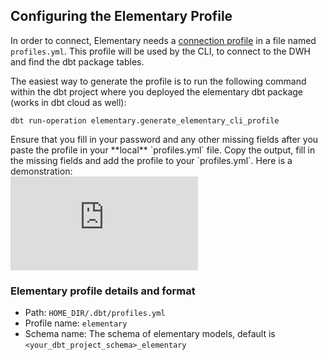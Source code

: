 ## Configuring the Elementary Profile

In order to connect, Elementary needs a [connection profile](https://docs.getdbt.com/dbt-cli/configure-your-profile) in a file named `profiles.yml`.
This profile will be used by the CLI, to connect to the DWH and find the dbt package tables.

The easiest way to generate the profile is to run the following command within the dbt project where you deployed the elementary dbt package (works in dbt cloud as well):

```shell
dbt run-operation elementary.generate_elementary_cli_profile
```

<Warning>
  Ensure that you fill in your password and any other missing fields after you
  paste the profile in your **local** `profiles.yml` file.
</Warning>
Copy the output, fill in the missing fields and add the profile to your
`profiles.yml`. Here is a demonstration:
<Frame>
  <div style={{ paddingBottom: "64.98194945848375%" }}>
    <iframe
      src="https://www.loom.com/embed/6eacaed618a746658a3c8e920d1d46b2"
      frameborder="0"
      webkitAllowFullScreen
      mozAllowFullScreen
      allowfullscreen
      style={{
        position: "absolute",
        top: 0,
        left: 0,
        width: "100%",
        height: "100%",
      }}
    ></iframe>
  </div>
</Frame>

### Elementary profile details and format

- Path: `HOME_DIR/.dbt/profiles.yml`
- Profile name: `elementary`
- Schema name: The schema of elementary models, default is `<your_dbt_project_schema>_elementary`

<Snippet file="profiles/all-profiles.mdx" />
